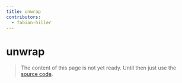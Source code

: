 ```yaml
---
title: unwrap
contributors:
  - fabian-hiller
---
```


# unwrap

> The content of this page is not yet ready. Until then just use the [source code](https://github.com/fabian-hiller/valibot/blob/main/library/src/methods/unwrap/unwrap.ts).
